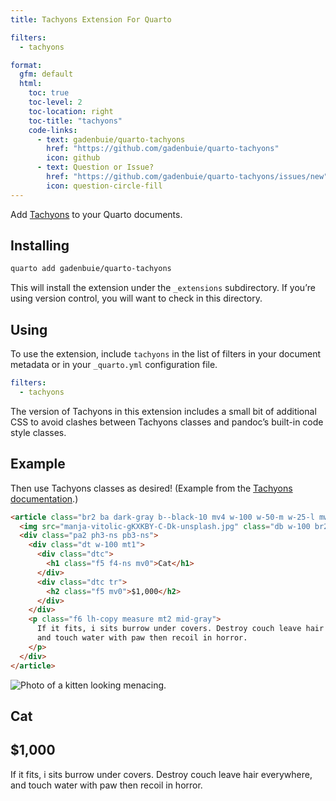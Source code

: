 ```yaml
---
title: Tachyons Extension For Quarto

filters:
  - tachyons

format:
  gfm: default
  html:
    toc: true
    toc-level: 2
    toc-location: right
    toc-title: "tachyons"
    code-links:
      - text: gadenbuie/quarto-tachyons
        href: "https://github.com/gadenbuie/quarto-tachyons"
        icon: github
      - text: Question or Issue?
        href: "https://github.com/gadenbuie/quarto-tachyons/issues/new"
        icon: question-circle-fill
---
```


Add [Tachyons](https://tachyons.io/) to your Quarto documents.

## Installing

```bash
quarto add gadenbuie/quarto-tachyons
```

This will install the extension under the `_extensions` subdirectory.
If you're using version control, you will want to check in this directory.

## Using

To use the extension, include `tachyons` in the list of filters in your document metadata or in your `_quarto.yml` configuration file.

```yaml
filters:
  - tachyons
```

The version of Tachyons in this extension includes a small bit of additional CSS to avoid clashes between Tachyons classes and pandoc's built-in code style classes.

## Example

Then use Tachyons classes as desired!
(Example from the [Tachyons documentation](https://tachyons.io/components/cards/product-card/index.html).)

```html
<article class="br2 ba dark-gray b--black-10 mv4 w-100 w-50-m w-25-l mw5 center">
  <img src="manja-vitolic-gKXKBY-C-Dk-unsplash.jpg" class="db w-100 br2 br--top" alt="Photo of a kitten looking menacing.">
  <div class="pa2 ph3-ns pb3-ns">
    <div class="dt w-100 mt1">
      <div class="dtc">
        <h1 class="f5 f4-ns mv0">Cat</h1>
      </div>
      <div class="dtc tr">
        <h2 class="f5 mv0">$1,000</h2>
      </div>
    </div>
    <p class="f6 lh-copy measure mt2 mid-gray">
      If it fits, i sits burrow under covers. Destroy couch leave hair everywhere,
      and touch water with paw then recoil in horror.
    </p>
  </div>
</article>
```

::: {.content-visible when-format="html"}
```{=html}
<article class="br2 ba dark-gray b--black-10 mv4 w-100 w-50-m w-25-l mw5 center">
  <img src="manja-vitolic-gKXKBY-C-Dk-unsplash.jpg" class="db w-100 br2 br--top" alt="Photo of a kitten looking menacing.">
  <div class="pa2 ph3-ns pb3-ns">
    <div class="dt w-100 mt1">
      <div class="dtc">
        <h1 class="f5 f4-ns mv0">Cat</h1>
      </div>
      <div class="dtc tr">
        <h2 class="f5 mv0">$1,000</h2>
      </div>
    </div>
    <p class="f6 lh-copy measure mt2 mid-gray">
      If it fits, i sits burrow under covers. Destroy couch leave hair everywhere,
      and touch water with paw then recoil in horror.
    </p>
  </div>
</article>
```
:::
